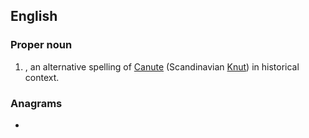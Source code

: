==English==

===Proper noun===
{{en-proper noun}}

# {{given name|male|from=Germanic languages}}, an alternative spelling of [[Canute]] (Scandinavian [[Knut]]) in historical context.

===Anagrams===
* {{anagrams|en|cunt|unct}}